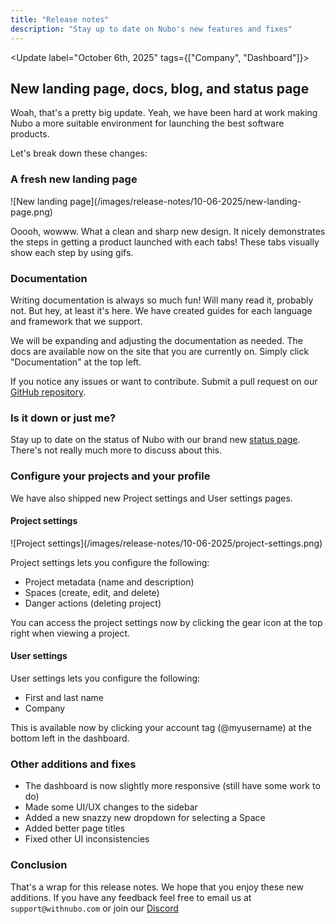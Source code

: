 ```yaml
---
title: "Release notes"
description: "Stay up to date on Nubo's new features and fixes"
---
```


<Update label="October 6th, 2025" tags={["Company", "Dashboard"]}>

## New landing page, docs, blog, and status page

Woah, that's a pretty big update. Yeah, we have been hard at work making Nubo a more suitable environment for launching the best software products.

Let's break down these changes:

### A fresh new landing page

<Frame>
![New landing page](/images/release-notes/10-06-2025/new-landing-page.png)
</Frame>

Ooooh, wowww. What a clean and sharp new design. It nicely demonstrates the steps in getting a product launched with each tabs! These tabs visually show each step by using gifs.

### Documentation

Writing documentation is always so much fun! Will many read it, probably not. But hey, at least it's here. We have created guides for each language and framework that we support.

We will be expanding and adjusting the documentation as needed. The docs are available now on the site that you are currently on. Simply click "Documentation" at the top left.

If you notice any issues or want to contribute. Submit a pull request on our [GitHub repository](https://github.com/withnubo/documentation).

### Is it down or just me?

Stay up to date on the status of Nubo with our brand new [status page](https://withnubo.statuspage.io/). There's not really much more to discuss about this.

### Configure your projects and your profile

We have also shipped new Project settings and User settings pages.

#### Project settings

<Frame>
![Project settings](/images/release-notes/10-06-2025/project-settings.png)
</Frame>

Project settings lets you configure the following:

- Project metadata (name and description)
- Spaces (create, edit, and delete)
- Danger actions (deleting project)

You can access the project settings now by clicking the gear icon at the top right when viewing a project.

#### User settings

User settings lets you configure the following:

- First and last name
- Company

This is available now by clicking your account tag (@myusername) at the bottom left in the dashboard.

### Other additions and fixes

- The dashboard is now slightly more responsive (still have some work to do)
- Made some UI/UX changes to the sidebar
- Added a new snazzy new dropdown for selecting a Space
- Added better page titles
- Fixed other UI inconsistencies

### Conclusion

That's a wrap for this release notes. We hope that you enjoy these new additions. If you have any feedback feel free to email us at `support@withnubo.com` or join our [Discord](https://discord.com/invite/4SM4faYqWQ)

</Update>
